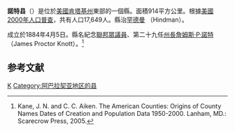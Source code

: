 {{noteTA
|T=zh-hans:诺特县 (肯塔基州);zh-hk:諾特縣 (肯塔基州);zh-tw:諾特郡 (肯塔基州);
|1=zh-hans:县;zh-hk:縣;zh-tw:郡;
}}

<!--[[File:Map_of_Kentucky_highlighting_Knott_County.svg|250px]]-->
{{Infobox U.S. County
| county = 諾特縣
| state = 肯塔基州
| en county = Knott County
| en state = Kentucky
| seal = 
| founded year = 1884
| founded date = 
| seat wl = Hindman
| area mi = 353
| area km = 914
| area land mi = 352 
| area land km = 912
| area water mi = 1
| area water km = 2
| area percentage = 0.23%
| census yr = 2000
| pop = 17,649
| density mi = 50
| density km = 19
| time zone = Eastern
| UTC offset = -5
| DST offset = -4
| footnotes = 
| web = www.lklp.org
| named for = [[James_Proctor_Knott|James Proctor Knott]], [[Governor_of_Kentucky|Governor of Kentucky]] (1883–1887).
}}
'''諾特县'''（{{lang-en|Knott County}}）是位於[[美國|美國]][[肯塔基州|肯塔基州]]東部的一個縣。面積914平方公里。根據[[美國2000年人口普查|美國2000年人口普查]]，共有人口17,649人。縣治[[罕德曼_(肯塔基州)|罕德曼]] （Hindman）。

成立於1884年4月5日。縣名紀念[[美國眾議院|聯邦眾議員]]、第二十九任[[肯塔基州州長|州長]][[詹姆斯·P·諾特|詹姆斯·P·諾特]] （James Proctor Knott）。<ref>Kane, J. N. and C. C. Aiken. The American Counties: Origins of County Names Dates of Creation and Population Data 1950-2000. Lanham, MD.: Scarecrow Press, 2005.</ref>

==参考文献==
<div class="references-small">
<references />
</div>

[[Category:肯塔基州行政区划|K]]
[[Category:阿巴拉契亚地区的县|Category:阿巴拉契亚地区的县]]